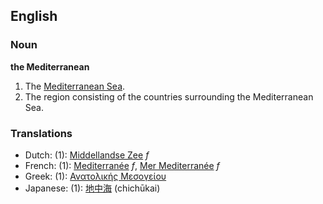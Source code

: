 ==English==
===Noun===
'''the Mediterranean'''

#The [[Mediterranean Sea]].
#The region consisting of the countries surrounding the Mediterranean Sea.

===Translations===
*Dutch: (1): [[Middellandse Zee]] ''f''
*French: (1): [[Mediterranée]] ''f'', [[Mer Mediterranée]] ''f''
*Greek: (1): [[Ανατολικής Μεσογείου]]
*Japanese: (1): [[地中海]] (chichūkai)